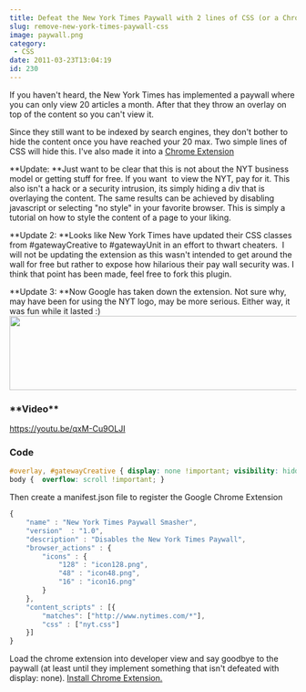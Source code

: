 ---
title: Defeat the New York Times Paywall with 2 lines of CSS (or a Chrome Extension)
slug: remove-new-york-times-paywall-css
image: paywall.png
category:
 - CSS
date: 2011-03-23T13:04:19
id: 230
---

If you haven't heard, the New York Times has implemented a paywall where you can only view 20 articles a month. After that they throw an overlay on top of the content so you can't view it.

Since they still want to be indexed by search engines, they don't bother to hide the content once you have reached your 20 max. Two simple lines of CSS will hide this. I've also made it into a <a href="https://chrome.google.com/extensions/detail/medmifohjnpmbkjbodbckhlgofiffgpm">Chrome Extension</a>


**Update: **Just want to be clear that this is not about the NYT business model or getting stuff for free. If you want  to view the NYT, pay for it. This also isn't a hack or a security intrusion, its simply hiding a div that is overlaying the content. The same results can be achieved by disabling javascript or selecting "no style" in your favorite browser. This is simply a tutorial on how to style the content of a page to your liking.

**Update 2: **Looks like New York Times have updated their CSS classes from #gatewayCreative to #gatewayUnit in an effort to thwart cheaters.  I will not be updating the extension as this wasn't intended to get around the wall for free but rather to expose how hilarious their pay wall security was. I think that point has been made, feel free to fork this plugin.

**Update 3: **Now Google has taken down the extension. Not sure why, may have been for using the NYT logo, may be more serious. Either way, it was fun while it lasted :)
<img class="aligncenter size-full wp-image-268" title="Screen shot 2011-03-29 at 2.33.59 PM" src="Screen-shot-2011-03-29-at-2.33.59-PM.png" alt="" width="658" height="130" />

<h3>**Video**</h3>

https://youtu.be/qxM-Cu9OLJI

<h3>Code</h3>

```css
#overlay, #gatewayCreative { display: none !important; visibility: hidden !important; }
body { 	overflow: scroll !important; }
```
Then create a manifest.json file to register the Google Chrome Extension

```js
{
	"name" : "New York Times Paywall Smasher",
	"version"  : "1.0",
	"description" : "Disables the New York Times Paywall",
	"browser_actions" : {
		"icons" : {
			"128" : "icon128.png",
			"48" : "icon48.png",
			"16" : "icon16.png"
		}
	},
	"content_scripts" : [{
		"matches": ["http://www.nytimes.com/*"],
		"css" : ["nyt.css"]
 	}]
}
```
Load the chrome extension into developer view and say goodbye to the paywall (at least until they implement something that isn't defeated with display: none). <a href="https://chrome.google.com/extensions/detail/medmifohjnpmbkjbodbckhlgofiffgpm"> Install Chrome Extension.</a>
